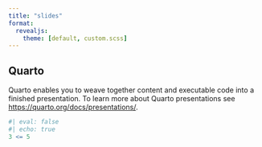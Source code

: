 ```yaml
---
title: "slides"
format:
  revealjs: 
    theme: [default, custom.scss]
---
```


## Quarto

Quarto enables you to weave together content and executable code into a finished presentation. To learn more about Quarto presentations see <https://quarto.org/docs/presentations/>.

```r
#| eval: false
#| echo: true
3 <= 5
```